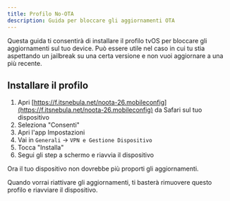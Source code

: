```yaml
---
title: Profilo No-OTA
description: Guida per bloccare gli aggiornamenti OTA
---
```


Questa guida ti consentirà di installare il profilo tvOS per bloccare gli aggiornamenti sul tuo device. Può essere utile nel caso in cui tu stia aspettando un jailbreak su una certa versione e non vuoi aggiornare a una più recente.

## Installare il profilo

1. Apri [https://f.itsnebula.net/noota-26.mobileconfig](https://f.itsnebula.net/noota-26.mobileconfig) da Safari sul tuo dispositivo
2. Seleziona "Consenti"
3. Apri l'app Impostazioni
4. Vai in `Generali` -> `VPN e Gestione Dispositivo`
5. Tocca "Installa"
6. Segui gli step a schermo e riavvia il dispositivo

Ora il tuo dispositivo non dovrebbe più proporti gli aggiornamenti.

Quando vorrai riattivare gli aggiornamenti, ti basterà rimuovere questo profilo e riavviare il dispositivo.